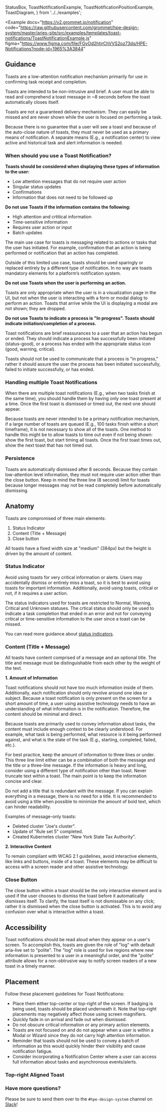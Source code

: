   StatusBox,
  ToastNotificationExample,
  ToastNotificationPositionExample,
  ToastDiagram,
} from '../../examples';

<Example
  docs="https://v2.grommet.io/notification"
  code="https://raw.githubusercontent.com/grommet/hpe-design-system/master/aries-site/src/examples/templates/toast-notifications/ToastNotificationExample.js"
  figma="https://www.figma.com/file/FGvOd2htjrChVVS2oz73ds/HPE-Notifications?node-id=1965%3A3844"
>
  <ToastNotificationExample />
</Example>

## Guidance

Toasts are a low-attention notification mechanism primarily for use in confirming task receipt and completion.

Toasts are intended to be non-intrusive and brief. A user must be able to read and comprehend a toast message in ~8 seconds before the toast automatically closes itself.

Toasts are not a guaranteed delivery mechanism. They can easily be missed and are never shown while the user is focused on performing a task.

Because there is no guarantee that a user will see a toast and because of the auto-close nature of toasts, they must never be used as a primary means of notification. A separate means (E.g., a notification center) to view active and historical task and alert information is needed.

### When should you use a Toast Notification?

**Toasts should be considered when displaying these types of information to the user:**

- Low attention messages that do not require user action
- Singular status updates
- Confirmations
- Information that does not need to be followed up

**Do not use Toasts if the information contains the following:**

- High attention and crtitical information
- Time-sensitive information
- Requires user action or input
- Batch updates

The main use case for toasts is messaging related to actions or tasks that the user has initiated. For example, confirmation that an action is being performed or notification that an action has completed.

Outside of this limited use case, toasts should be used sparingly or replaced entirely by a different type of notification. In no way are toasts mandatory elements for a platform’s notification system.

**Do not use Toasts when the user is performing an action.**

Toasts are only appropriate when the user is in a visualization page in the UI, but not when the user is interacting with a form or modal dialog to perform an action. Toasts that arrive while the UI is displaying a modal are not shown; they are dropped.

**Do not use Toasts to indicate a process is "In progress". Toasts should indicate initiation/completion of a process.**

Toast notifications are brief reassurances to a user that an action has begun or ended. They should indicate a process has successfully been initiated (status-good), or a process has ended with the appropriate status icon (good, warning, critical).

Toasts should not be used to communicate that a process is "in progress," rather it should assure the user the process has been initiated successfully, failed to initiate successfully, or has ended.

### Handling multiple Toast Notifications

When there are multiple toast notifications (E.g., when two tasks finish at the same time), you should handle them by having only one toast present at a time. Once the first toast is dismissed or timed out, the next one should appear.

Because toasts are never intended to be a primary notification mechanism, if a large number of toasts are queued (E.g., 100 tasks finish within a short timeframe), it is not necessary to show all of the toasts. One method to handle this might be to allow toasts to time out even if not being shown: show the first toast, but start timing all toasts. Once the first toast times out, show the next toast that has not timed out.

### Persistence

Toasts are automatically dismissed after 8 seconds. Because they contain low-attention level information, they must not require user action other than the close button. Keep in mind the three line (8 second) limit for toasts because longer messages may not be read completely before automatically dismissing.

## Anatomy

<ToastDiagram />

Toasts are compromised of three main elements:

1. Status Indicator
2. Content (Title + Message)
3. Close button

All toasts have a fixed width size at "medium" (384px) but the height is driven by the amount of content.

### Status Indicator

Avoid using toasts for very critical information or alerts. Users may accidentally dismiss or entirely miss a toast, so it is best to avoid using toasts for important information. Additionally, avoid using toasts, critical or not, if it requires a user action.

The status indicators used for toasts are restricted to Normal, Warning, Critical and Unknown statuses. The crtical status should only be used to indicate a task completion that ended in an error and not for conveying critical or time-sensitive information to the user since a toast can be missed.

<StatusBox />

You can read more guidance about [status indicators](/templates/status-indicator).

### Content (Title + Message)

All toasts have content comprised of a message and an optional title. The title and message must be distinguishable from each other by the weight of the text.

**1. Amount of Information**

Toast notifications should not have too much information inside of them. Additionally, each notification should only revolve around one idea or subject. Because a toast notification is only present on the screen for a short amount of time, a user using assistive technology needs to have an understanding of what information is in the notification. Therefore, the content should be minimal and direct.

Because toasts are primarily used to convey information about tasks, the content must include enough context to be clearly understood. For example, what task is being performed, what resource is it being performed against, and what is the state of the task (E.g., starting, completed, failed, etc.).

For best practice, keep the amount of information to three lines or under. This three line limit either can be a combination of both the message and the title or a three-line message. If the information is heavy and long, consider using a different type of notification other than toast. Never truncate text within a toast. The main point is to keep the information concise and clear.

Do not add a title that is redundant with the message. If you can explain everything in a message, there is no need for a title. It is recommended to avoid using a title when possible to minimize the amount of bold text, which can hinder readability.

Examples of message-only toasts:

- Deleted cluster "Joe's cluster".
- Update of "Rule set 5" completed.
- Created Kubernetes cluster "New York State Tax Authority".

**2. Interactive Content**

To remain compliant with WCAG 2.1 guidelines, avoid interactive elements, like links and buttons, inside of a toast. These elements may be difficult to access with a screen reader and other assistive technology.

### Close Button

The close button within a toast should be the only interactive element and is used if the user chooses to dismiss the toast before it automatically dismisses itself. To clarify, the toast itself is not dismissable on any click; rather it is dismissed when the close button is activated. This is to avoid any confusion over what is interactive within a toast.

## Accessibility

Toast notifications should be read aloud when they appear on a user's screen. To accomplish this, toasts are given the role of "log" with default aria-live set to "polite". The "log" role is used for live regions where new information is presented to a user in a meaningful order, and the "polite" attribute allows for a non-obtrusive way to notify screen readers of a new toast in a timely manner.

## Placement

Follow these placement guidelines for Toast Notifications:

- Place them either top-center or top-right of the screen. If badging is being used, toasts should be placed underneath it. Note that top-right placements may negatively affect those using screen magnifiers.
- Quickly fade in on arrival and fade out when dismissed.
- Do not obscure critical information or any primary action elements.
- Toasts are not focused on and do not appear when a user is within a Modal or Wizard since they do not carry high attention information.
- Reminder that toasts should not be used to convey a batch of information as this would quickly hinder their visibility and cause notification fatigue.
- Consider incorporating a Notification Center where a user can access full information about tasks and asynchronous events/alerts.

### Top-right Aligned Toast

<Example code="https://raw.githubusercontent.com/grommet/hpe-design-system/master/aries-site/src/examples/templates/toast-notifications/ToastNotificationPositionExample.js">
  <ToastNotificationPositionExample />
</Example>

### Have more questions?

Please be sure to send them over to the `#hpe-design-system` channel on [Slack](https://slack-invite.grommet.io/)!
